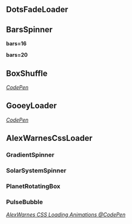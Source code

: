 
<Meta title='Components/Loaders' />

## DotsFadeLoader

<DotsFadeLoader />

## BarsSpinner

**bars=16**

<BarsSpinner />

**bars=20**

<BarsSpinner bars={20} />

## BoxShuffle

<BoxShuffle />

<cite>
  <a href='https://codepen.io/golle404/pen/EKOoyW' target='_blank' rel='noreferrer noopener'>
    CodePen
  </a>
</cite>

## GooeyLoader

<GooeyLoader />

<cite>
  <a href='https://codepen.io/Izumenko/pen/MpWyXK' target='_blank' rel='noreferrer noopener'>
    CodePen
  </a>
</cite>

## AlexWarnesCssLoader

<div style={{ backgroundColor: '#37474f', padding: 100 }} className={'flex flex-col items-center text-white'}>
  <h3>GradientSpinner</h3>
  <GradientSpinner />
  <h3>SolarSystemSpinner</h3>
  <SolarSystemSpinner />
  <h3>PlanetRotatingBox</h3>
  <PlantRotating />
  <h3>PulseBubble</h3>
  <PulseBubble />
</div>

<cite>
  <a href='https://codepen.io/AlexWarnes/pen/jXYYKL' target='_blank' rel='noreferrer noopener'>
    AlexWarnes CSS Loading Animations @CodePen
  </a>
</cite>
